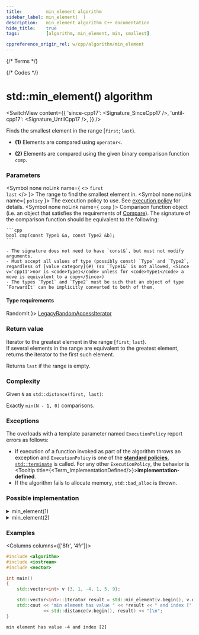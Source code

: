 ```yaml
---
title:         min_element algorithm
sidebar_label: min_element(  )
description:   min_element algorithm C++ documentation
hide_title:    true
tags:          [algorithm, min_element, min, smallest]

cppreference_origin_rel: w/cpp/algorithm/min_element
---
```



{/* Terms */}


{/* Codes */}


# std::min_element() algorithm

<SwitchView content={{
  'since-cpp17': <Signature_SinceCpp17 />,
  'until-cpp17': <Signature_UntilCpp17 />,
}} />

Finds the smallest element in the range [`first`; `last`).

- **(1)** Elements are compared using `operator<`.

- **(2)** Elements are compared using the given binary comparison function `comp`.

### Parameters

<SymbolTable>

  <Symbol none noLink name={ <> <code>first</code> <br/> <code>last</code> </> }>
    The range to find the smallest element in.
  </Symbol>
  <Symbol none noLink name={ <code>policy</code> }>
    The execution policy to use. See <a href="#">execution policy</a> for details.
  </Symbol>
  <Symbol none noLink name={ <code>comp</code> }>
    Comparison function object (i.e. an object that satisfies the requirements of [Compare](/docs/named_req/Compare)).
    The signature of the comparison function should be equivalent to the following:

    ```cpp
    bool cmp(const Type1 &a, const Type2 &b);
    ```

    - The signature does not need to have `const&`, but must not modify arguments.
    - Must accept all values of type (possibly const) `Type` and `Type2`, regardless of [value category](#) (so `Type1&` is not allowed, <Since v='cpp11'>nor is <code>Type1</code> unless for <code>Type1</code> a move is equivalent to a copy</Since>)
    - The types `Type1` and `Type2` must be such that an object of type `ForwardIt` can be implicitly converted to both of them.
  </Symbol>
</SymbolTable>

#### Type requirements

<SymbolTable>
  <Symbol none noLink name={ <code>RandomIt</code> }>
    <a href="/docs/named_req/LegacyRandomAccessIterator">LegacyRandomAccessIterator</a>
  </Symbol>
</SymbolTable>

### Return value

Iterator to the greatest element in the range [`first`; `last`).  
If several elements in the range are equivalent to the greatest element, returns the iterator to the first such element.

Returns `last` if the range is empty.

### Complexity

Given `N` as `std::distance(first, last)`:

Exactly `min(N - 1, 0)` comparisons.

### Exceptions

The overloads with a template parameter named `ExecutionPolicy` report errors as follows:
- If execution of a function invoked as part of the algorithm throws an exception and `ExecutionPolicy` is one of the [**standard policies**](#), [`std::terminate`](#) is called.
	For any other `ExecutionPolicy`, the behavior is <Tooltip title={<Term_ImplementationDefined/>}>**implementation-defined**</Tooltip>.
- If the algorithm fails to allocate memory, `std::bad_alloc` is thrown.

### Possible implementation

<details>
<summary>min_element(1)</summary>

```cpp
template<class ForwardIt>
ForwardIt min_element(ForwardIt first, ForwardIt last)
{
    if (first == last)
        return last;

    ForwardIt smallest = first;
    ++first;

    for (; first != last; ++first)
        if (*first < *smallest)
            smallest = first;

    return smallest;
}
```

</details>

<details>
<summary>min_element(2)</summary>

```cpp
template<class ForwardIt, class Compare>
ForwardIt min_element(ForwardIt first, ForwardIt last, Compare comp)
{
    if (first == last)
        return last;

    ForwardIt smallest = first;
    ++first;

    for (; first != last; ++first)
        if (comp(*first, *smallest))
            smallest = first;

    return smallest;
}
```

</details>

### Examples

<Columns columns={['8fr', '4fr']}>
<div>

```cpp title='Main.cpp' showLineNumbers
#include <algorithm>
#include <iostream>
#include <vector>

int main()
{
    std::vector<int> v {3, 1, -4, 1, 5, 9};

    std::vector<int>::iterator result = std::min_element(v.begin(), v.end());
    std::cout << "min element has value " << *result << " and index ["
              << std::distance(v.begin(), result) << "]\n";
}
```

</div>
<div>

```plaintext title="Output"
min element has value -4 and index [2]
```

</div>
</Columns>
